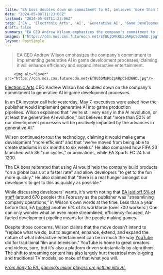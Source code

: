 ```yaml
---
title: "EA boss doubles down on commitment to AI, believes 'more than 50% of our development process' will be impacted"
date: "2024-05-08T11:23:06Z"
lastmod: "2024-05-08T11:23:06Z"
tags: ['EA', 'Electronic Arts', 'AI', 'Generative AI', 'Game Development', 'FIFA 23', 'FIFA 24', 'EA Sports FC', 'YouTube']
draft: false
summary: "EA CEO Andrew Wilson emphasizes the company's commitment to implementing generative AI in game development processes, claiming it will enhance efficiency and expand interactive entertainment."
images: ["https://cdn.mos.cms.futurecdn.net/Ef8U3QMsKb2pARpCSd368D.jpg"]
layout: PostSimple
---
```

> EA CEO Andrew Wilson emphasizes the company's commitment to implementing generative AI in game development processes, claiming it will enhance efficiency and expand interactive entertainment.


        <img alt="Cover" src="https://cdn.mos.cms.futurecdn.net/Ef8U3QMsKb2pARpCSd368D.jpg"/>
        
[Electronic Arts](https://www.gamesradar.com/tag/ea/) CEO Andrew Wilson has doubled down on the company's commitment to generative AI in game development processes.

In an EA investor call held yesterday, May 7, executives were asked how the publisher would implement generative AI into game production pipelines. Wilson explained that "we're still very early in the AI revolution, or at least the generative AI evolution," but believes that "more than 50% of our development processes will be positively impacted by the advances in generative AI."

Wilson continued to tout the technology, claiming it would make game development "more efficient" and that "we've moved from being able to create stadiums in six months to six weeks." He also compared how FIFA 23 launched with 36 "run cycles," or animations, while EA Sports FC 24 had 1200. 

The EA boss reiterated that using AI would help the company build products "on a global basis at a faster rate" and allow developers "to get to the fun more quickly." He also claimed that "there is a real hunger amongst our developers to get to this as quickly as possible."

While discussing developers' wants, it's worth noting that [EA laid off 5% of staff ](https://www.gamesradar.com/ea-is-laying-off-670-employees-sunsetting-games-and-canceling-development-of-future-licensed-ip-including-respawns-star-wars-fps/#:~:text=EA%20is%20laying%20off%20670,Respawn's%20Star%20Wars%20FPS%20%7C%20GamesRadar%2B)(around 670 people) this February as the publisher was "streamlining company operations," in Wilson's own words at the time. Less than a year before that, EA [booted](https://www.ea.com/news/update-to-our-business-march-2023?isLocalized=true) another 6% of its workforce (over 700 workers.) One can only wonder what an even more streamlined, efficiency-focused, AI-fueled development pipeline means for the people making games. 

Despite those concerns, Wilson claims that the move doesn't intend to "replace what we do, but to augment, enhance, extend, and expand the nature of what interactive entertainment can be in much the way [YouTube](https://www.gamesradar.com/tag/youtube/) did for traditional film and television." YouTube is home to great creators and videos, sure, but it's also a platform driven substantially by algorithms. The shift to streaming content has also largely hurt theatrical movie-going and traditional TV models, so make of that what you will.

[<em>From Sony to EA, gaming’s major players are getting into AI.</em>](https://www.gamesradar.com/from-sony-to-ea-gamings-major-players-are-getting-into-ai/)
        